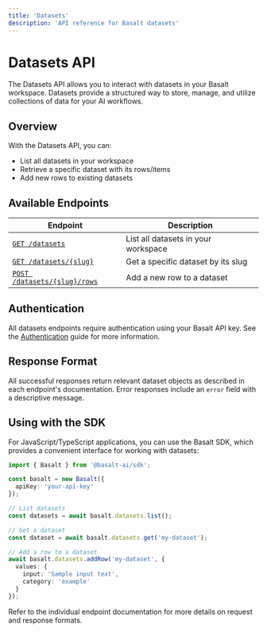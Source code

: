 ```yaml
---
title: 'Datasets'
description: 'API reference for Basalt datasets'
---
```


# Datasets API

The Datasets API allows you to interact with datasets in your Basalt workspace. Datasets provide a structured way to store, manage, and utilize collections of data for your AI workflows.

## Overview

With the Datasets API, you can:

- List all datasets in your workspace
- Retrieve a specific dataset with its rows/items
- Add new rows to existing datasets

## Available Endpoints

| Endpoint | Description |
|----------|-------------|
| [`GET /datasets`](/api-reference/datasets/list) | List all datasets in your workspace |
| [`GET /datasets/{slug}`](/api-reference/datasets/get) | Get a specific dataset by its slug |
| [`POST /datasets/{slug}/rows`](/api-reference/datasets/add-row) | Add a new row to a dataset |

## Authentication

All datasets endpoints require authentication using your Basalt API key. See the [Authentication](/api-reference/authentication) guide for more information.

## Response Format

All successful responses return relevant dataset objects as described in each endpoint's documentation. Error responses include an `error` field with a descriptive message.

## Using with the SDK

For JavaScript/TypeScript applications, you can use the Basalt SDK, which provides a convenient interface for working with datasets:

```typescript
import { Basalt } from '@basalt-ai/sdk';

const basalt = new Basalt({
  apiKey: 'your-api-key'
});

// List datasets
const datasets = await basalt.datasets.list();

// Get a dataset
const dataset = await basalt.datasets.get('my-dataset');

// Add a row to a dataset
await basalt.datasets.addRow('my-dataset', {
  values: {
    input: 'Sample input text',
    category: 'example'
  }
});
```

Refer to the individual endpoint documentation for more details on request and response formats.
